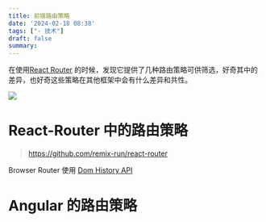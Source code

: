 ```yaml
---
title: 前端路由策略
date: '2024-02-18 08:38'
tags: ["- 技术"]
draft: false
summary: 
---
```

在使用[React Router](https://reactrouter.com/en/main/routers/picking-a-router) 的时候，发现它提供了几种路由策略可供筛选，好奇其中的差异，也好奇这些策略在其他框架中会有什么差异和共性。

![](https://images.scar.site/image-20240218084249702.png)

# React-Router 中的路由策略

> https://github.com/remix-run/react-router

Browser Router 使用 [Dom History API](https://developer.mozilla.org/en-US/docs/Web/API/History)

# Angular 的路由策略
